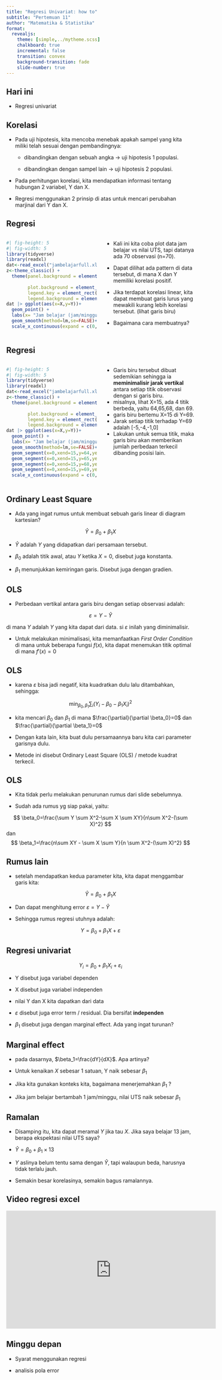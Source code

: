 ```yaml
---
title: "Regresi Univariat: how to"
subtitle: "Pertemuan 11"
author: "Matematika & Statistika"
format: 
  revealjs:
    theme: [simple,../mytheme.scss]
    chalkboard: true
    incremental: false
    transition: convex
    background-transition: fade
    slide-number: true
---
```


## Hari ini

- Regresi univariat

## Korelasi

- Pada uji hipotesis, kita mencoba menebak apakah sampel yang kita miliki telah sesuai dengan pembandingnya:

    - dibandingkan dengan sebuah angka -> uji hipotesis 1 populasi.
    
    - dibandingkan dengan sampel lain -> uji hipotesis 2 populasi.
    
- Pada perhitungan korelasi, kita mendapatkan informasi tentang hubungan 2 variabel, Y dan X.

- Regresi menggunakan 2 prinsip di atas untuk mencari perubahan marjinal dari Y dan X.

## Regresi {.m}

:::: columns
::: {.column width="47%"}
```r
#| fig-height: 5
#| fig-width: 5
library(tidyverse)
library(readxl)
dat<-read_excel("jambelajarfull.xlsx")
z<-theme_classic() +
  theme(panel.background = element_rect(fill = "#f0f1eb",
                                        colour = "#f0f1eb"),
        plot.background = element_rect(fill = "#f0f1eb"),
        legend.key = element_rect(fill = "#f0f1eb",linetype = "blank"),
        legend.background = element_rect(fill="#f0f1eb"))
dat |> ggplot(aes(x=X,y=Y))+
  geom_point() +
  labs(x= "Jam belajar (jam/minggu)", y="Nilai UTS")+
  geom_smooth(method=lm,se=FALSE)+z+theme(text = element_text(size=20))+
  scale_x_continuous(expand = c(0, 0)) + scale_y_continuous(expand = c(0, 0))
```
:::
::: {.column width="47%"}
- Kali ini kita coba plot data jam belajar vs nilai UTS, tapi datanya ada 70 observasi (n=70).

- Dapat dilihat ada pattern di data tersebut, di mana X dan Y memiliki korelasi positif.

- Jika terdapat korelasi linear, kita dapat membuat garis lurus yang mewakili kurang lebih korelasi tersebut. (lihat garis biru)

- Bagaimana cara membuatnya?
:::
::::

## Regresi {.m}

:::: columns
::: {.column width="47%"}
```r
#| fig-height: 5
#| fig-width: 5
library(tidyverse)
library(readxl)
dat<-read_excel("jambelajarfull.xlsx")
z<-theme_classic() +
  theme(panel.background = element_rect(fill = "#f0f1eb",
                                        colour = "#f0f1eb"),
        plot.background = element_rect(fill = "#f0f1eb"),
        legend.key = element_rect(fill = "#f0f1eb",linetype = "blank"),
        legend.background = element_rect(fill="#f0f1eb"))
dat |> ggplot(aes(x=X,y=Y))+
  geom_point() +
  labs(x= "Jam belajar (jam/minggu)", y="Nilai UTS")+
  geom_smooth(method=lm,se=FALSE)+z+theme(text = element_text(size=20))+geom_vline(xintercept=15,color="red",alpha=0.3)+
  geom_segment(x=0,xend=15,y=64,yend=64,linetype=2,alpha=.4)+
  geom_segment(x=0,xend=15,y=65,yend=65,linetype=2,alpha=.4)+
  geom_segment(x=0,xend=15,y=68,yend=68,linetype=2,alpha=.4)+
  geom_segment(x=0,xend=15,y=69,yend=69,linetype=2,alpha=.4)+
  scale_x_continuous(expand = c(0, 0)) + scale_y_continuous(expand = c(0, 0))
```
:::
::: {.column width="47%"}
- Garis biru tersebut dibuat sedemikian sehingga ia **meminimalisir jarak vertikal** antara setiap titik observasi dengan si garis biru.
- misalnya, lihat X=15, ada 4 titik berbeda, yaitu 64,65,68, dan 69.
- garis biru bertemu X=15 di Y=69.
- Jarak setiap titik terhadap Y=69 adalah [-5,-4,-1,0]
- Lakukan untuk semua titik, maka garis biru akan memberikan jumlah perbedaan terkecil dibanding posisi lain.
:::
::::

## Ordinary Least Square

- Ada yang ingat rumus untuk membuat sebuah garis linear di diagram kartesian?

$$
\hat{Y}=\beta_0+\beta_1 X
$$

- $\hat{Y}$ adalah $Y$ yang didapatkan dari persamaan tersebut.

- $\beta_0$ adalah titik awal, atau $Y$ ketika $X=0$, disebut juga konstanta.

- $\beta_1$ menunjukkan kemiringan garis. Disebut juga dengan gradien.

## OLS

- Perbedaan vertikal antara garis biru dengan setiap observasi adalah:

$$
\varepsilon=Y-\hat{Y}
$$

di mana $Y$ adalah $Y$ yang kita dapat dari data. si $\varepsilon$ inilah yang diminimalisir.

- Untuk melakukan minimalisasi, kita memanfaatkan _First Order Condition_ di mana untuk beberapa fungsi $f(x)$, kita dapat menemukan titik optimal di mana $f'(x)=0$

## OLS

- karena $\varepsilon$ bisa jadi negatif, kita kuadratkan dulu lalu ditambahkan, sehingga:

$$
\min_{\beta_0,\beta_1} \sum_i \left(Y_i-\beta_0-\beta_1 X_i \right)^2
$$

- kita mencari $\beta_0$ dan $\beta_1$ di mana $\frac{\partial}{\partial \beta_0}=0$ dan $\frac{\partial}{\partial \beta_1}=0$

- Dengan kata lain, kita buat dulu persamaannya baru kita cari parameter garisnya dulu.

- Metode ini disebut Ordinary Least Square (OLS) / metode kuadrat terkecil.

## OLS

- Kita tidak perlu melakukan penurunan rumus dari slide sebelumnya.

- Sudah ada rumus yg siap pakai, yaitu:

$$
\beta_0=\frac{\sum Y \sum X^2-\sum X \sum XY}{n\sum X^2-(\sum X)^2}
$$
dan
$$
\beta_1=\frac{n\sum XY - \sum X \sum Y}{n \sum X^2-(\sum X)^2}
$$

## Rumus lain

- setelah mendapatkan kedua parameter kita, kita dapat menggambar garis kita:

$$
\hat{Y}=\beta_0+\beta_1 X
$$

- Dan dapat menghitung error $\varepsilon=Y-\hat{Y}$

- Sehingga rumus regresi utuhnya adalah:

$$
Y=\beta_0+\beta_1 X + \varepsilon
$$

## Regresi univariat

$$
Y_i=\beta_0+\beta_1 X_i+\varepsilon_i
$$

- Y disebut juga variabel dependen

- X disebut juga variabel independen

- nilai Y dan X kita dapatkan dari data

- $\varepsilon$ disebut juga error term / residual. Dia bersifat **independen**

- $\beta_1$ disebut juga dengan marginal effect. Ada yang ingat turunan?

## Marginal effect {.incremental}

- pada dasarnya, $\beta_1=\frac{dY}{dX}$. Apa artinya?

- Untuk kenaikan $X$ sebesar 1 satuan, Y naik sebesar $\beta_1$

- Jika kita gunakan konteks kita, bagaimana menerjemahkan $\beta_1$ ?

- Jika jam belajar bertambah 1 jam/minggu, nilai UTS naik sebesar $\beta_1$

## Ramalan

- Disamping itu, kita dapat meramal $Y$ jika tau $X$. Jika saya belajar 13 jam, berapa ekspektasi nilai UTS saya?

- $\hat{Y}=\beta_0+\beta_1 \times 13$

- $Y$ aslinya belum tentu sama dengan $\hat{Y}$, tapi walaupun beda, harusnya tidak terlalu jauh.

- Semakin besar korelasinya, semakin bagus ramalannya.


## Video regresi excel

<iframe width="560" height="315" src="https://www.youtube.com/embed/QbReMOBVzOY" title="YouTube video player" frameborder="0" allow="accelerometer; autoplay; clipboard-write; encrypted-media; gyroscope; picture-in-picture" allowfullscreen></iframe>

## Minggu depan

- Syarat menggunakan regresi

- analisis pola error